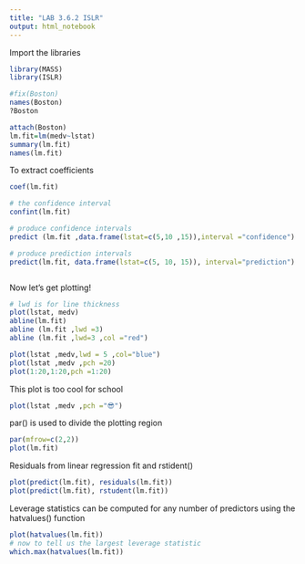 ```yaml
---
title: "LAB 3.6.2 ISLR"
output: html_notebook
---
```

Import the libraries

```r
library(MASS)
library(ISLR)
```

```r
#fix(Boston)
names(Boston)
?Boston

```

```r
attach(Boston)
lm.fit=lm(medv~lstat)
summary(lm.fit)
names(lm.fit)
```
To extract coefficients 
```r
coef(lm.fit)
```
```r
# the confidence interval 
confint(lm.fit)

# produce confidence intervals 
predict (lm.fit ,data.frame(lstat=c(5,10 ,15)),interval ="confidence")

# produce prediction intervals
predict(lm.fit, data.frame(lstat=c(5, 10, 15)), interval="prediction")



```
Now let's get plotting!
```r
# lwd is for line thickness
plot(lstat, medv)
abline(lm.fit)
abline (lm.fit ,lwd =3)
abline (lm.fit ,lwd=3 ,col ="red")


```

```r
plot(lstat ,medv,lwd = 5 ,col="blue")
plot(lstat ,medv ,pch =20)
plot(1:20,1:20,pch =1:20)


```

This plot is too cool for school
```r
plot(lstat ,medv ,pch ="😎")

```

par() is used to divide the plotting region
```r
par(mfrow=c(2,2))
plot(lm.fit)

```

Residuals from linear regression fit and rstident()
```r
plot(predict(lm.fit), residuals(lm.fit))
plot(predict(lm.fit), rstudent(lm.fit))
```


Leverage statistics can be computed for any number of predictors using the hatvalues() function

```r
plot(hatvalues(lm.fit))
# now to tell us the largest leverage statistic 
which.max(hatvalues(lm.fit))
```

























